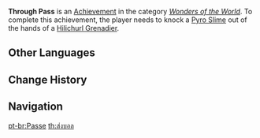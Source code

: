{{Achievement Infobox
|title        = 
|id           = 82014
|order id     = 2014
|category     = Wonders of the World
|description  = Knock a Pyro Slime out of the hands of a [[Hilichurl Grenadier]].
|requirements = 
|primogems    = 5
|tracking     = 
|hidden       = 1
|topic        = Hilichurl Grenadier
|type         = Exploration
}}
'''Through Pass''' is an [[Achievement]] in the category ''[[Wonders of the World]]''. To complete this achievement, the player needs to knock a [[Pyro Slime]] out of the hands of a [[Hilichurl Grenadier]].
<!--
==Trivia==

==Video Guides==
{{EVT
|video1   = 
|caption1 = 
}}
-->
==Other Languages==
{{Other Languages
|en      = Through Pass
|zhs     = 传球
|zhs_rm  = Chuán Qiú
|zht     = 傳球
|zht_rm  = Chuán Qiú
|zh_tl   = Pass the Ball
|ja      = ナイスパス
|ja_rm   = Naisu Pasu
|ja_tl   = Nice Pass
|ko      = 패스
|ko_rm   = Paeseu
|ko_tl   = Pass
|es      = Pase de mediocampo
|es_tl   = Midfield Pass
|fr      = Passe décisive
|fr_tl   = Assist
|ru      = Давай пас!
|ru_tl   = Pass!
|th      = ส่งบอล
|th_rm   = 
|th_tl   = 
|vi      = Truyền Bóng
|vi_tl   = 
|de      = Ballabgabe
|de_tl   = Ball Transfer
|id      = Oper Bola
|id_tl   = Pass the Ball
|pt      = Passe
|pt_tl   = Pass
|tr      = Vurkaç
|tr_tl   = 
|it      = Passaggio filtrante
|it_tl   = 
}}

==Change History==
{{Change History|1.0}}
<!--
==References==
{{Reflist}}
-->
==Navigation==
{{Achievement Navbox|Wonders of the World|Exploration}}

[[pt-br:Passe]]
[[th:ส่งบอล]]